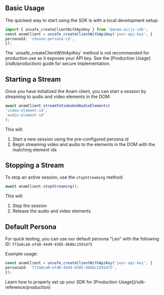 ## Basic Usage

The quickest way to start using the SDK is with a local development setup:
```typescript
import { unsafe_createClientWithApiKey } from '@anam-ai/js-sdk';
const anamClient = unsafe_createClientWithApiKey('your-api-key', {
personaId: 'chosen-persona-id',
});
```

<Warning>
  The `unsafe_createClientWithApiKey` method is not recommended for production use as it exposes your API key. See the [Production Usage](/sdk/production) guide for secure implementation.
</Warning>

## Starting a Stream

Once you have initialized the Anam client, you can start a session by streaming to audio and video elements in the DOM:

```typescript
await anamClient.streamToVideoAndAudioElements(
'video-element-id',
'audio-element-id'
);
```

This will:
1. Start a new session using the pre-configured persona id
2. Begin streaming video and audio to the elements in the DOM with the matching element ids

## Stopping a Stream

To stop an active session, use the `stopStreaming` method:

```typescript
await anamClient.stopStreaming();
```

This will:
1. Stop the session
2. Release the audio and video elements

## Default Persona

For quick testing, you can use our default persona "Leo" with the following ID:
`773a8ca8-efd8-4449-9305-8b8bc1591475`

Example usage:
```typescript
const anamClient = unsafe_createClientWithApiKey('your-api-key', {
personaId: '773a8ca8-efd8-4449-9305-8b8bc1591475',
});
```

<Card title="Next Steps" icon="arrow-right">
  Learn how to properly set up your SDK for [Production Usage](/sdk-reference/production)
</Card>